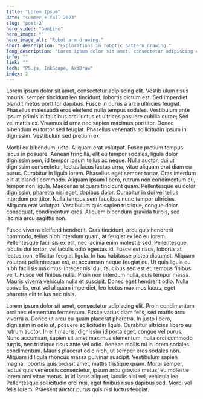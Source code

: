 ```yaml
---
title: "Lorem Ipsum"
date: "summer + fall 2023"
slug: "post-2"
hero_video: "GenLino"
hero_image: ""
hero_image_alt: "Robot arm drawing."
short_description: "Explorations in robotic pattern drawing."
long_description: "Lorem ipsum dolor sit amet, consectetur adipiscing elit. Vestib ulum risus mauris, semper tincidunt leo tincidunt, lobortis dictum est. Sed imperdiet blandit metus porttitor dapibus. Fusce in purus a arcu ultricies feugiat. "
info: ""
link: ""
tech: "P5.js, InkScape, AxiDraw"
index: 2
---
```



Lorem ipsum dolor sit amet, consectetur adipiscing elit. Vestib ulum risus mauris, semper tincidunt leo tincidunt, lobortis dictum est. Sed imperdiet blandit metus porttitor dapibus. Fusce in purus a arcu ultricies feugiat. Phasellus malesuada eros eleifend nulla tempus sodales. Vestibulum ante ipsum primis in faucibus orci luctus et ultrices posuere cubilia curae; Sed vel mattis ex. Vivamus id urna nec sapien maximus porttitor. Donec bibendum eu tortor sed feugiat. Phasellus venenatis sollicitudin ipsum in dignissim. Vestibulum sed pretium ex.

Morbi eu bibendum justo. Aliquam erat volutpat. Fusce pretium tempus lacus in posuere. Aenean fringilla, elit eu tempor sodales, ligula dolor dignissim sem, id tempor ipsum tellus ac neque. Nulla auctor, dui ut dignissim consectetur, lectus lacus luctus urna, vitae aliquam erat diam eu purus. Curabitur in ligula lorem. Phasellus eget semper tortor. Cras interdum elit at blandit commodo. Aliquam ipsum libero, rutrum non condimentum eu, tempor non ligula. Maecenas aliquam tincidunt quam. Pellentesque eu dolor dignissim, pharetra nisi eget, dapibus dolor. Curabitur in dui vel tellus interdum porttitor. Nulla tempus sem faucibus nunc tempor ultricies. Aliquam erat volutpat. Vestibulum quis sapien tristique, congue dolor consequat, condimentum eros. Aliquam bibendum gravida turpis, sed lacinia arcu sagittis non.

Fusce viverra eleifend hendrerit. Cras tincidunt, arcu quis hendrerit commodo, tellus nibh interdum quam, at feugiat ex leo eu lorem. Pellentesque facilisis ex elit, nec lacinia enim molestie sed. Pellentesque iaculis dui tortor, vel iaculis odio egestas id. Fusce est risus, lobortis at lectus non, efficitur feugiat ligula. In hac habitasse platea dictumst. Aliquam volutpat pellentesque est, et accumsan neque feugiat eu. Ut quis ligula eu nibh facilisis maximus. Integer nisl dui, faucibus sed est et, tempus finibus velit. Fusce vel finibus nulla. Proin non interdum nulla, quis tempor massa. Mauris viverra vehicula nulla et suscipit. Donec eget hendrerit odio. Nulla convallis, erat vel aliquam imperdiet, leo lectus maximus lacus, eget pharetra elit tellus nec nisla.

Lorem ipsum dolor sit amet, consectetur adipiscing elit. Proin condimentum orci nec elementum fermentum. Fusce varius diam felis, sed mattis arcu viverra a. Donec ut arcu eu quam placerat pharetra. In justo libero, dignissim in odio ut, posuere sollicitudin ligula. Curabitur ultricies libero eu rutrum auctor. In elit mauris, dignissim id porta eget, congue vel purus. Nunc accumsan, sapien sit amet maximus elementum, nulla orci commodo turpis, nec tristique risus ante vel odio. Aenean mollis mi in lorem sodales condimentum. Mauris placerat odio nibh, ut semper eros sodales non. Aliquam id ligula rhoncus massa pulvinar suscipit. Vestibulum sapien magna, lobortis quis orci sit amet, mattis tristique quam. Morbi semper, lectus quis venenatis consectetur, ipsum arcu gravida metus, eu molestie lorem orci vitae metus. In id lacus aliquet, iaculis nisi vel, vehicula leo. Pellentesque sollicitudin orci nisi, eget finibus risus dapibus sed. Morbi vel felis lorem. Praesent auctor purus quis nisl luctus feugiat.
